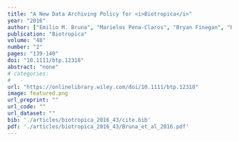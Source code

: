 ```yaml
---
title: "A New Data Archiving Policy for <i>Biotropica</i>"
year: "2016"
author: ["Emilio M. Bruna", "Marielos Pena-Claros", "Bryan Finegan", "Beth A. Kaplin"]
publication: "Biotropica"
volume: "48"
number: "2"
pages: "139-140"
doi: "10.1111/btp.12318"
abstract: "none"
# categories: 
#   - 
url: "https://onlinelibrary.wiley.com/doi/10.1111/btp.12318"
image: featured.png
url_preprint: ""
url_code: ""
url_dataset: ""
bib: './articles/biotropica_2016_43/cite.bib'
pdf: './articles/biotropica_2016_43/Bruna_et_al_2016.pdf'
---
```

